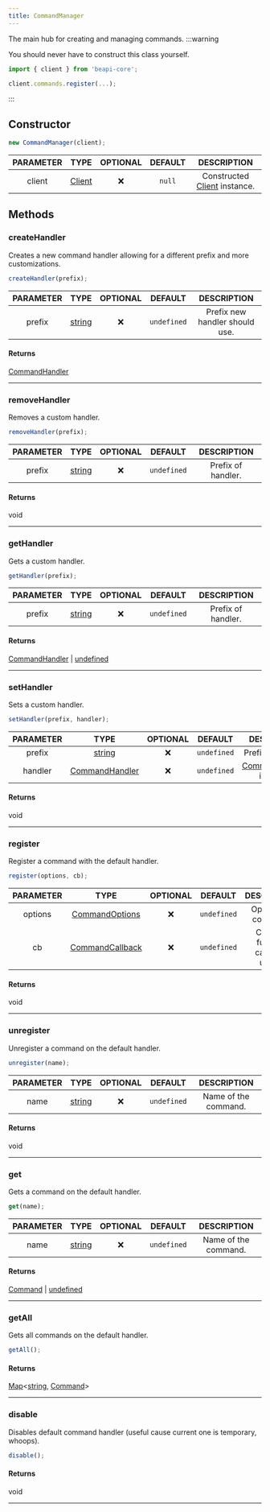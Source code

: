 ```yaml
---
title: CommandManager
---
```


The main hub for creating and managing commands.
:::warning

You should never have to construct this class yourself.

```js
import { client } from 'beapi-core';

client.commands.register(...);
```

:::

## Constructor

```js
new CommandManager(client);
```
| PARAMETER | TYPE | OPTIONAL | DEFAULT | DESCRIPTION |
| :-------: | :--: | :------: | :-----: | :---------: |
| client | [Client](/docs/classes/client) |  ❌   | `null`  | Constructed [Client](/docs/classes/client) instance. |

## Methods

### createHandler
Creates a new command handler allowing for a different prefix and more customizations.
```js
createHandler(prefix);
```
| PARAMETER | TYPE | OPTIONAL | DEFAULT | DESCRIPTION |
| :-------: | :--: | :------: | :-----: | :---------: |
| prefix | [string](https://developer.mozilla.org/en-US/docs/Web/JavaScript/Reference/Global_Objects/String) |  ❌   | `undefined`  | Prefix new handler should use. |

#### Returns
[CommandHandler](/docs/classes/commandhandler)
___

### removeHandler
Removes a custom handler.
```js
removeHandler(prefix);
```
| PARAMETER | TYPE | OPTIONAL | DEFAULT | DESCRIPTION |
| :-------: | :--: | :------: | :-----: | :---------: |
| prefix | [string](https://developer.mozilla.org/en-US/docs/Web/JavaScript/Reference/Global_Objects/String) |  ❌   | `undefined`  | Prefix of handler. |

#### Returns
void
___

### getHandler
Gets a custom handler.
```js
getHandler(prefix);
```
| PARAMETER | TYPE | OPTIONAL | DEFAULT | DESCRIPTION |
| :-------: | :--: | :------: | :-----: | :---------: |
| prefix | [string](https://developer.mozilla.org/en-US/docs/Web/JavaScript/Reference/Global_Objects/String) |  ❌   | `undefined`  | Prefix of handler. |

#### Returns
[CommandHandler](/docs/classes/commandhandler) | [undefined](https://developer.mozilla.org/en-US/docs/Web/JavaScript/Reference/Global_Objects/undefined)
___

### setHandler
Sets a custom handler.
```js
setHandler(prefix, handler);
```
| PARAMETER | TYPE | OPTIONAL | DEFAULT | DESCRIPTION |
| :-------: | :--: | :------: | :-----: | :---------: |
| prefix | [string](https://developer.mozilla.org/en-US/docs/Web/JavaScript/Reference/Global_Objects/String) |  ❌   | `undefined`  | Prefix of handler. |
| handler | [CommandHandler](/docs/classes/commandhandler) |  ❌   | `undefined`  | [CommandHandler](/docs/classes/commandhandler) instance. |

#### Returns
void
___

### register
Register a command with the default handler.
```js
register(options, cb);
```
| PARAMETER | TYPE | OPTIONAL | DEFAULT | DESCRIPTION |
| :-------: | :--: | :------: | :-----: | :---------: |
| options | [CommandOptions](/docs/typedefs/commandoptions) |  ❌   | `undefined`  | Options for command. |
| cb | [CommandCallback](/docs/typedefs/commandcallback) |  ❌   | `undefined`  | Callback function called on usage. |

#### Returns
void
___

### unregister
Unregister a command on the default handler.
```js
unregister(name);
```
| PARAMETER | TYPE | OPTIONAL | DEFAULT | DESCRIPTION |
| :-------: | :--: | :------: | :-----: | :---------: |
| name | [string](https://developer.mozilla.org/en-US/docs/Web/JavaScript/Reference/Global_Objects/String) |  ❌   | `undefined`  | Name of the command. |

#### Returns
void
___

### get
Gets a command on the default handler.
```js
get(name);
```
| PARAMETER | TYPE | OPTIONAL | DEFAULT | DESCRIPTION |
| :-------: | :--: | :------: | :-----: | :---------: |
| name | [string](https://developer.mozilla.org/en-US/docs/Web/JavaScript/Reference/Global_Objects/String) |  ❌   | `undefined`  | Name of the command. |

#### Returns
[Command](/docs/typedefs/command) | [undefined](https://developer.mozilla.org/en-US/docs/Web/JavaScript/Reference/Global_Objects/undefined)
___

### getAll
Gets all commands on the default handler.
```js
getAll();
```

#### Returns
[Map](https://developer.mozilla.org/en-US/docs/Web/JavaScript/Reference/Global_Objects/Map)<[string](https://developer.mozilla.org/en-US/docs/Web/JavaScript/Reference/Global_Objects/String), [Command](/docs/typedefs/command)>
___

### disable
Disables default command handler (useful cause current one is temporary, whoops).
```js
disable();
```

#### Returns
void
___
